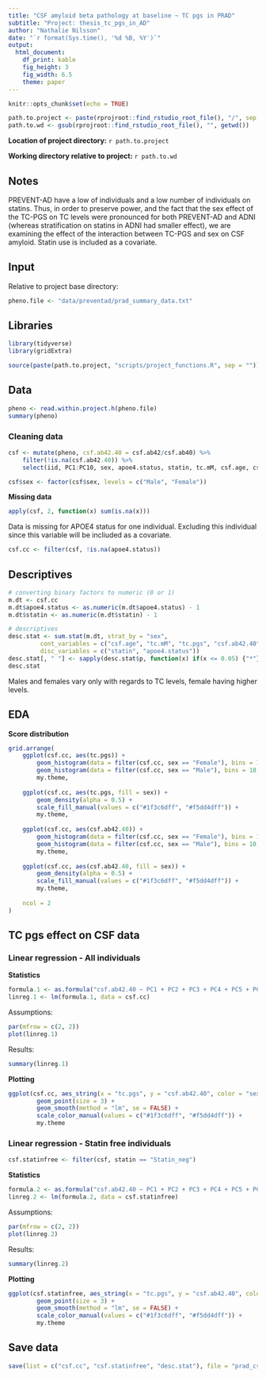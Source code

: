 ```yaml
---
title: "CSF amyloid beta pathology at baseline ~ TC pgs in PRAD"
subtitle: "Project: thesis_tc_pgs_in_AD"
author: "Nathalie Nilsson"
date: "`r format(Sys.time(), '%d %B, %Y')`"
output: 
  html_document: 
    df_print: kable
    fig_height: 3
    fig_width: 6.5
    theme: paper
---
```


```r
knitr::opts_chunk$set(echo = TRUE)
```

```r
path.to.project <- paste(rprojroot::find_rstudio_root_file(), "/", sep = "")
path.to.wd <- gsub(rprojroot::find_rstudio_root_file(), "", getwd())
```
**Location of project directory:** `r path.to.project`

**Working directory relative to project:** `r path.to.wd`

## Notes
PREVENT-AD have a low of individuals and a low number of individuals on statins. Thus, in order to preserve power, and the fact that the sex effect of the TC-PGS on TC levels were pronounced for both PREVENT-AD and ADNI (whereas stratification on statins in ADNI had smaller effect), we are examining the effect of the interaction between TC-PGS and sex on CSF amyloid. Statin use is included as a covariate.   

## Input
Relative to project base directory:
```r
pheno.file <- "data/preventad/prad_summary_data.txt"
```

## Libraries
```r
library(tidyverse)
library(gridExtra)

source(paste(path.to.project, "scripts/project_functions.R", sep = ""))
```

## Data
```r
pheno <- read.within.project.h(pheno.file)
summary(pheno)
```

### Cleaning data
```r
csf <- mutate(pheno, csf.ab42.40 = csf.ab42/csf.ab40) %>%
    filter(!is.na(csf.ab42.40)) %>%
    select(iid, PC1:PC10, sex, apoe4.status, statin, tc.mM, csf.age, csf.ab42.40, tc.pgs)

csf$sex <- factor(csf$sex, levels = c("Male", "Female"))
```

**Missing data**
```r
apply(csf, 2, function(x) sum(is.na(x)))
```

Data is missing for APOE4 status for one individual. Excluding this individual since this variable will be incliuded as a covariate. 
```r
csf.cc <- filter(csf, !is.na(apoe4.status))
```

## Descriptives
```r
# converting binary factors to numeric (0 or 1)
m.dt <- csf.cc
m.dt$apoe4.status <- as.numeric(m.dt$apoe4.status) - 1
m.dt$statin <- as.numeric(m.dt$statin) - 1

# descriptives
desc.stat <- sum.stat(m.dt, strat_by = "sex", 
         cont_variables = c("csf.age", "tc.mM", "tc.pgs", "csf.ab42.40"), 
         disc_variables = c("statin", "apoe4.status"))
desc.stat[, " "] <- sapply(desc.stat$p, function(x) if(x <= 0.05) {"*"} else {""})
desc.stat
```

Males and females vary only with regards to TC levels, female having higher levels. 

## EDA

**Score distribution**
```r
grid.arrange(
    ggplot(csf.cc, aes(tc.pgs)) + 
        geom_histogram(data = filter(csf.cc, sex == "Female"), bins = 10, fill = "#f5dd4dff") +
        geom_histogram(data = filter(csf.cc, sex == "Male"), bins = 10, fill = "#1f3c6dff") +
        my.theme, 
    
    ggplot(csf.cc, aes(tc.pgs, fill = sex)) +
        geom_density(alpha = 0.5) +
        scale_fill_manual(values = c("#1f3c6dff", "#f5dd4dff")) +
        my.theme,
    
    ggplot(csf.cc, aes(csf.ab42.40)) + 
        geom_histogram(data = filter(csf.cc, sex == "Female"), bins = 10, fill = "#f5dd4dff") +
        geom_histogram(data = filter(csf.cc, sex == "Male"), bins = 10, fill = "#1f3c6dff") +
        my.theme, 
    
    ggplot(csf.cc, aes(csf.ab42.40, fill = sex)) +
        geom_density(alpha = 0.5) +
        scale_fill_manual(values = c("#1f3c6dff", "#f5dd4dff")) +
        my.theme,
    
    ncol = 2
)
```

## TC pgs effect on CSF data

### Linear regression - All individuals

**Statistics**
```r
formula.1 <- as.formula("csf.ab42.40 ~ PC1 + PC2 + PC3 + PC4 + PC5 + PC6 + PC7 + PC8 + PC9 + PC10 + csf.age + apoe4.status + statin + sex * tc.pgs")
linreg.1 <- lm(formula.1, data = csf.cc)
```

Assumptions:
```r
par(mfrow = c(2, 2))
plot(linreg.1)
```

Results:
```r
summary(linreg.1)
```

**Plotting**
```r
ggplot(csf.cc, aes_string(x = "tc.pgs", y = "csf.ab42.40", color = "sex")) +
        geom_point(size = 3) +
        geom_smooth(method = "lm", se = FALSE) +
        scale_color_manual(values = c("#1f3c6dff", "#f5dd4dff")) +
        my.theme
```

### Linear regression - Statin free individuals

```r
csf.statinfree <- filter(csf, statin == "Statin_neg")
```

**Statistics**
```r
formula.2 <- as.formula("csf.ab42.40 ~ PC1 + PC2 + PC3 + PC4 + PC5 + PC6 + PC7 + PC8 + PC9 + PC10 + csf.age + apoe4.status + sex * tc.pgs")
linreg.2 <- lm(formula.2, data = csf.statinfree)
```

Assumptions:
```r
par(mfrow = c(2, 2))
plot(linreg.2)
```

Results:
```r
summary(linreg.2)
```

**Plotting**
```r
ggplot(csf.statinfree, aes_string(x = "tc.pgs", y = "csf.ab42.40", color = "sex")) +
        geom_point(size = 3) +
        geom_smooth(method = "lm", se = FALSE) +
        scale_color_manual(values = c("#1f3c6dff", "#f5dd4dff")) +
        my.theme
```

## Save data
```r
save(list = c("csf.cc", "csf.statinfree", "desc.stat"), file = "prad_csf_ab42.40.RData")
```

